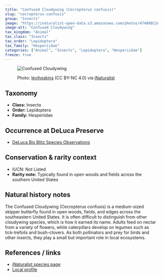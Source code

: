 ```yaml
---
title: "Confused Cloudywing (Cecropterus confusis)"
slug: "cecropterus-confusis"
group: "Insects"
image: "https://inaturalist-open-data.s3.amazonaws.com/photos/474800116/original.jpg"        # keep for thumbnails
image-alt: "Confused Cloudywing"
tax_kingdom: "Animal"
tax_class: "Insects"
tax_order: "Lepidoptera"        
tax_family: "Hesperiidae"     
categories: ["Animal", "Insects", "Lepidoptera", "Hesperiidae"]
freeze: true
---
```


<figure class="species-figure">

<img src="https://inaturalist-open-data.s3.amazonaws.com/photos/474800116/original.jpg" alt="Confused Cloudywing" class="species-photo"/>

<figcaption class="photo-credit">

Photo: <a href="https://www.inaturalist.org/people/levihoskins">levihoskins</a> (CC BY-NC 4.0) via <a href="https://www.inaturalist.org/observations/264609649">iNaturalist</a>

</figcaption>

</figure>

## Taxonomy

-   **Class:** Insecta
-   **Order:** Lepidoptera
-   **Family:** Hesperiidae

## Occurrence at DeLuca Preserve

-   [DeLuca Bio Blitz Species Observations](https://www.inaturalist.org/observations?project_id=191727&subview=table&taxon_id=1638400)

## Conservation & rarity context

-   IUCN: Not Listed
-   **Rarity note:** Typically found in open woods and fields across the southern United States

## Natural history notes

The Confused Cloudywing (Cecropterus confusis) is a medium-sized skipper butterfly found in open woods, fields, and edges across the southeastern United States. It is often difficult to distinguish from other cloudywing species, which is how it earned its name. Adults feed on nectar from a variety of flowers, while caterpillars develop on legumes such as tick-trefoils and bush-clovers. As both pollinators and prey for birds and other insects, they play a small but important role in local ecosystems.

## References / links

-   [iNaturalist species page](https://www.inaturalist.org/taxa/1638400-Cecropterus-confusis)
-   [Local profile](https://butterfliesofamerica.com/L/cecropterus_confusis_types2.htm)
